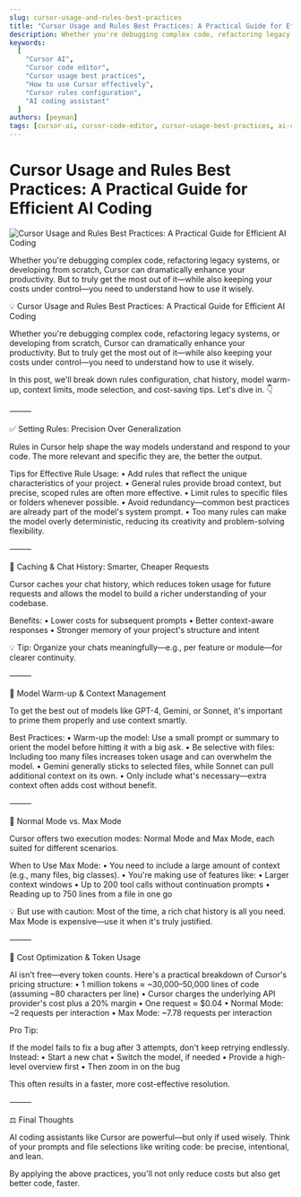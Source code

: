 ```yaml
---
slug: cursor-usage-and-rules-best-practices
title: "Cursor Usage and Rules Best Practices: A Practical Guide for Efficient AI Coding"
description: Whether you're debugging complex code, refactoring legacy systems, or developing from scratch, Cursor can dramatically enhance your productivity. But to truly get the most out of it—while also keeping your costs under control—you need to understand how to use it wisely.
keywords:
  [
    "Cursor AI",
    "Cursor code editor",
    "Cursor usage best practices",
    "How to use Cursor effectively",
    "Cursor rules configuration",
    "AI coding assistant"
  ]
authors: [peyman]
tags: [cursor-ai, cursor-code-editor, cursor-usage-best-practices, ai-coding-assistant]
---
```



# Cursor Usage and Rules Best Practices: A Practical Guide for Efficient AI Coding

![Cursor Usage and Rules Best Practices: A Practical Guide for Efficient AI Coding](./cursor-usage-and-rules-best-practices.png)



Whether you're debugging complex code, refactoring legacy systems, or developing from scratch, Cursor can dramatically enhance your productivity. But to truly get the most out of it—while also keeping your costs under control—you need to understand how to use it wisely.

<!-- truncate -->

💡 Cursor Usage and Rules Best Practices: A Practical Guide for Efficient AI Coding

Whether you're debugging complex code, refactoring legacy systems, or developing from scratch, Cursor can dramatically enhance your productivity. But to truly get the most out of it—while also keeping your costs under control—you need to understand how to use it wisely.

In this post, we'll break down rules configuration, chat history, model warm-up, context limits, mode selection, and cost-saving tips. Let's dive in. 👇

⸻

✅ Setting Rules: Precision Over Generalization

Rules in Cursor help shape the way models understand and respond to your code. The more relevant and specific they are, the better the output.

Tips for Effective Rule Usage:
	•	Add rules that reflect the unique characteristics of your project.
	•	General rules provide broad context, but precise, scoped rules are often more effective.
	•	Limit rules to specific files or folders whenever possible.
	•	Avoid redundancy—common best practices are already part of the model's system prompt.
	•	Too many rules can make the model overly deterministic, reducing its creativity and problem-solving flexibility.

⸻

💾 Caching & Chat History: Smarter, Cheaper Requests

Cursor caches your chat history, which reduces token usage for future requests and allows the model to build a richer understanding of your codebase.

Benefits:
	•	Lower costs for subsequent prompts
	•	Better context-aware responses
	•	Stronger memory of your project's structure and intent

💡 Tip: Organize your chats meaningfully—e.g., per feature or module—for clearer continuity.

⸻

🔧 Model Warm-up & Context Management

To get the best out of models like GPT-4, Gemini, or Sonnet, it's important to prime them properly and use context smartly.

Best Practices:
	•	Warm-up the model: Use a small prompt or summary to orient the model before hitting it with a big ask.
	•	Be selective with files: Including too many files increases token usage and can overwhelm the model.
	•	Gemini generally sticks to selected files, while Sonnet can pull additional context on its own.
	•	Only include what's necessary—extra context often adds cost without benefit.

⸻

🚀 Normal Mode vs. Max Mode

Cursor offers two execution modes: Normal Mode and Max Mode, each suited for different scenarios.

When to Use Max Mode:
	•	You need to include a large amount of context (e.g., many files, big classes).
	•	You're making use of features like:
	•	Larger context windows
	•	Up to 200 tool calls without continuation prompts
	•	Reading up to 750 lines from a file in one go

💡 But use with caution: Most of the time, a rich chat history is all you need. Max Mode is expensive—use it when it's truly justified.

⸻

💸 Cost Optimization & Token Usage

AI isn't free—every token counts. Here's a practical breakdown of Cursor's pricing structure:
	•	1 million tokens ≈ ~30,000–50,000 lines of code (assuming ~80 characters per line)
	•	Cursor charges the underlying API provider's cost plus a 20% margin
	•	One request ≈ $0.04
	•	Normal Mode: ~2 requests per interaction
	•	Max Mode: ~7.78 requests per interaction

Pro Tip:

If the model fails to fix a bug after 3 attempts, don't keep retrying endlessly. Instead:
	•	Start a new chat
	•	Switch the model, if needed
	•	Provide a high-level overview first
	•	Then zoom in on the bug

This often results in a faster, more cost-effective resolution.

⸻

⚖️ Final Thoughts

AI coding assistants like Cursor are powerful—but only if used wisely. Think of your prompts and file selections like writing code: be precise, intentional, and lean.

By applying the above practices, you'll not only reduce costs but also get better code, faster. 